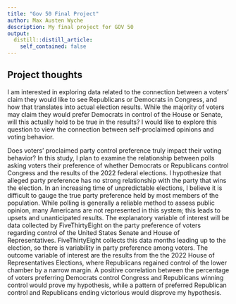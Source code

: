 ```yaml
---
title: "Gov 50 Final Project"
author: Max Austen Wyche
description: My final project for GOV 50
output:
  distill::distill_article:
    self_contained: false
---
```




## Project thoughts

I am interested in exploring data related to the connection between a voters' claim they would like to see Republicans or Democrats in Congress, and how that translates into actual election results. While the majority of voters may claim they would prefer Democrats in control of the House or Senate, will this actually hold to be true in the results? I would like to explore this question to view the connection between self-proclaimed opinions and voting behavior. 


Does voters' proclaimed party control preference truly impact their voting behavior? In this study, I plan to examine the relationship between polls asking voters their preference of whether Democrats or Republicans control Congress and the results of the 2022 federal elections. I hypothesize that alleged party preference has no strong relationship with the party that wins the election. In an increasing time of unpredictable elections, I believe it is difficult to gauge the true party preference held by most members of the population. While polling is generally a reliable method to assess public opinion, many Americans are not represented in this system; this leads to upsets and unanticipated results. The explanatory variable of interest will be data collected by FiveThirtyEight on the party preference of voters regarding control of the United States Senate and House of Representatives. FiveThirtyEight collects this data months leading up to the election, so there is variability in party preference among voters. The outcome variable of interest are the results from the the 2022 House of Representatives Elections, where Republicans regained control of the lower chamber by a narrow margin. A positive correlation between the percentage of voters preferring Democrats control Congress and Republicans winning control would prove my hypothesis, while a pattern of preferred Republican control and Republicans ending victorious would disprove my hypothesis. 
